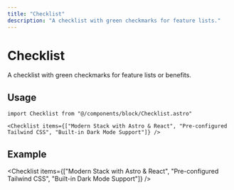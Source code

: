 ```yaml
---
title: "Checklist"
description: "A checklist with green checkmarks for feature lists."
---
```




<DocsLayout title={frontmatter.title} description={frontmatter.description}>

# Checklist

A checklist with green checkmarks for feature lists or benefits.

## Usage

```tsx
import Checklist from "@/components/block/Checklist.astro"

<Checklist items={["Modern Stack with Astro & React", "Pre-configured Tailwind CSS", "Built-in Dark Mode Support"]} />
```

## Example

<Checklist items={["Modern Stack with Astro & React", "Pre-configured Tailwind CSS", "Built-in Dark Mode Support"]} />

</DocsLayout> 